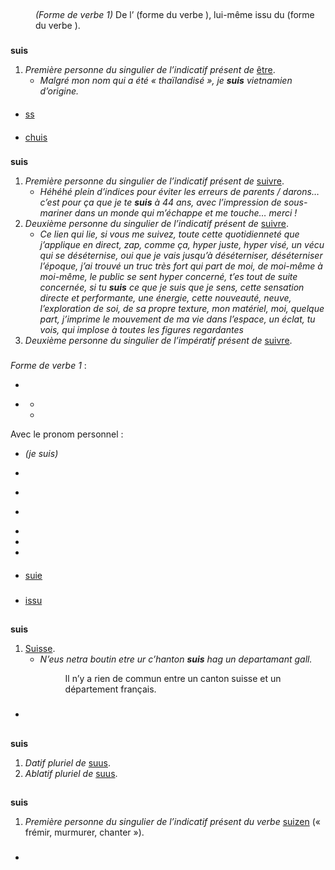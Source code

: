 {{voir|ŝuis|Suis}}

== {{langue|fr}} ==
=== {{S|étymologie}} ===
: ''(Forme de verbe 1)'' De l’{{étyl|fro|fr|suis}} (forme du verbe ''{{lien|estre|fro}}''), lui-même issu du {{étyl|la|fr|sum}} (forme du verbe ''{{lien|esse|la}}'').

=== {{S|verbe|fr|flexion|num=1}} ===
{{fr-verbe-flexion|être|grp=3|ind.p.1s=oui}}
'''suis''' {{pron|sɥi|fr}}
# ''Première personne du singulier de l’indicatif présent de'' [[être]].
#* ''Malgré mon nom qui a été « thaïlandisé », je '''suis''' vietnamien d’origine.'' {{source|Jean-Claude Darrigaud, ''Les enfants du Mékong'', 1989}}

==== {{S|abréviations}} ====
* [[ss]]

==== {{S|dérivés}} ====
* [[chuis]]

=== {{S|verbe|fr|flexion|num=2}} ===
{{fr-verbe-flexion|suivre|grp=3|ind.p.1s=oui|ind.p.2s=oui|imp.p.2s=oui}}
'''suis''' {{pron|sɥi|fr}}
# ''Première personne du singulier de l’indicatif présent de'' [[suivre]].
#* ''Héhéhé plein d’indices pour éviter les erreurs de parents / darons… c’est pour ça que je te '''suis''' à 44 ans, avec l’impression de sous-mariner dans un monde qui m’échappe et me touche… merci !'' {{source|Livio Bernardo, ''La Vie moderne'', 2019, page 52}}
# ''Deuxième personne du singulier de l’indicatif présent de'' [[suivre]].
#* ''Ce lien qui lie, si vous me suivez, toute cette quotidienneté que j’applique en direct, zap, comme ça, hyper juste, hyper visé, un vécu qui se déséternise, oui que je vais jusqu’à déséterniser, déséterniser l’époque, j’ai trouvé un truc très fort qui part de moi, de moi-même à moi-même, le public se sent hyper concerné, t’es tout de suite concernée, si tu '''suis''' ce que je suis que je sens, cette sensation directe et performante, une énergie, cette nouveauté, neuve, l’exploration de soi, de sa propre texture, mon matériel, moi, quelque part, j’imprime le mouvement de ma vie dans l’espace, un éclat, tu vois, qui implose à toutes les figures regardantes'' {{source|Pierre-Louis Péclat, ''Pathos'', 2004, pages 18-19}}
# ''Deuxième personne du singulier de l’impératif présent de'' [[suivre]].

=== {{S|prononciation}} ===
''Forme de verbe 1'' :
* {{pron|sɥi|fr}}
* {{Belgique|nocat=1}} {{pron|swi|be}} 
** {{écouter|lang=fr|France (Brétigny-sur-Orge)|sɥi|audio=LL-Q150 (fra)-Pamputt-suis.wav}}
** {{écouter|France (Lyon)|sɥi|lang=fr|audio=LL-Q150 (fra)-Lyokoï-suis.wav}}
Avec le pronom personnel ''{{lien|je|fr}}'' :
* {{standard|nocat=1}} {{pron|ʒə sɥi|fr}} ''(je suis)''
{{informel|nocat=1}}
* {{pron|ʃɥi|fr}}
* {{Belgique|nocat=1}} {{pron|ʃwi|fr}}
* {{Canada|nocat=1}} {{pron|ʃy|fr}}
* {{écouter|lang=fr|France (Vosges)||audio=LL-Q150 (fra)-Poslovitch-suis.wav}}
* {{écouter|lang=fr|France (Cesseras)||audio=LL-Q150 (fra)-Guilhelma-suis.wav}}
* {{écouter|lang=fr|France||audio=LL-Q150 (fra)-Mecanautes-suis.wav}}






==== {{S|homophones|fr}} ====
* [[suie]]

=== {{S|anagrammes}} ===
* [[issu]] {{cf|issir}}

== {{langue|br}} ==
=== {{S|étymologie}} ===
: {{ébauche-étym|br}}

=== {{S|adjectif|br}} ===
'''suis''' {{pron|ˈsɥisː|br}}
# [[suisse#Adjectif|Suisse]].
#* ''N’eus netra boutin etre ur cʼhanton '''suis''' hag un departamant gall.'' {{source|''Notennoù politikel (12), Framm ar riezoù.'', in ''Emsav'', n{{e|o}} 39, mars 1970}}
#*: Il n’y a rien de commun entre un canton suisse et un département français.

=== {{S|références}} ===
* {{R:Ménard|p=1280b}}

== {{langue|la}} ==
=== {{S|adjectif possessif|la|flexion}} ===
'''suis''' {{pron||la}}
# ''Datif pluriel de'' [[suus#la-adj-pos|suus]].
# ''Ablatif pluriel de'' [[suus#la-adj-pos|suus]].

== {{langue|nl}} ==
=== {{S|étymologie}} ===
: {{ébauche-étym|nl}}

=== {{S|verbe|nl|flexion}} ===
'''suis''' {{pron||nl}}
# ''Première personne du singulier de l’indicatif présent du verbe'' [[suizen]] (« frémir, murmurer, chanter »).

=== {{S|prononciation}} ===
* {{écouter|||lang=nl|audio=Nl-suis.ogg}}
